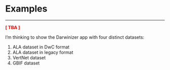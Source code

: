 # Examples

***

**<span style="color:red">[ TBA ]</span>**

I'm thinking to show the Darwinizer app with four distinct datasets:

1. ALA dataset in DwC format
2. ALA dataset in legacy format
3. VertNet dataset
4. GBIF dataset

